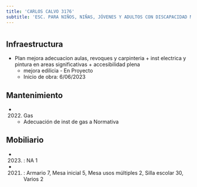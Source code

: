 ```yaml
---
title: 'CARLOS CALVO 3176'
subtitle: 'ESC. PARA NIÑOS, NIÑAS, JÓVENES Y ADULTOS CON DISCAPACIDAD MENTAL Y FORMACIÓN INTEGRAL N° 09 DR L R MAC KAY'
---
```


#
## Infraestructura

* Plan mejora adecuacion aulas, revoques y carpinteria   + inst electrica  y pintura en areas significativas + accesibilidad plena 
    + mejora edilicia - En Proyecto 
    + Inicio de obra: 6/06/2023 






## Mantenimiento

*  (2022) Gas 
    + Adecuación de inst de gas a Normativa





## Mobiliario

*  (2023) : NA 1 

*  (2021) : Armario 7, Mesa inicial 5, Mesa usos múltiples 2, Silla escolar 30, Varios 2 



